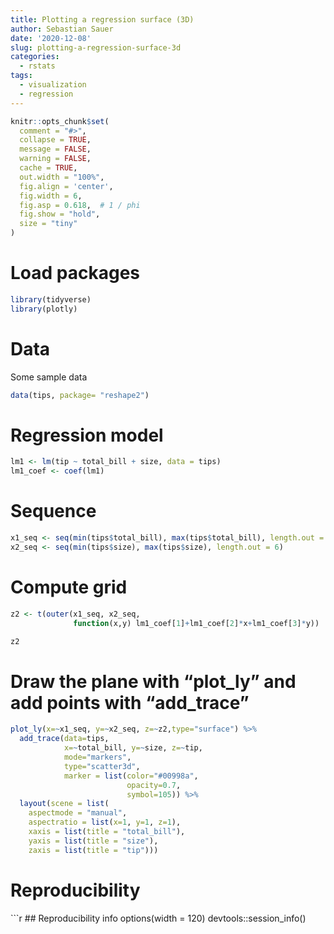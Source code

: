 ```yaml
---
title: Plotting a regression surface (3D)
author: Sebastian Sauer
date: '2020-12-08'
slug: plotting-a-regression-surface-3d
categories:
  - rstats
tags:
  - visualization
  - regression
---
```




```r
knitr::opts_chunk$set(
  comment = "#>",
  collapse = TRUE,
  message = FALSE,
  warning = FALSE,
  cache = TRUE,
  out.width = "100%",
  fig.align = 'center',
  fig.width = 6,
  fig.asp = 0.618,  # 1 / phi
  fig.show = "hold",
  size = "tiny"
)
```



# Load packages

```r
library(tidyverse)
library(plotly)

```


# Data

Some sample data

```r
data(tips, package= "reshape2")
```


# Regression model

```r
lm1 <- lm(tip ~ total_bill + size, data = tips)
lm1_coef <- coef(lm1)

```


# Sequence 

```r
x1_seq <- seq(min(tips$total_bill), max(tips$total_bill), length.out = 25)
x2_seq <- seq(min(tips$size), max(tips$size), length.out = 6)

```


# Compute grid

```r
z2 <- t(outer(x1_seq, x2_seq, 
              function(x,y) lm1_coef[1]+lm1_coef[2]*x+lm1_coef[3]*y))
```


```r
z2
```





# Draw the plane with "plot_ly" and add points with "add_trace"

```r
plot_ly(x=~x1_seq, y=~x2_seq, z=~z2,type="surface") %>%
  add_trace(data=tips, 
            x=~total_bill, y=~size, z=~tip, 
            mode="markers", 
            type="scatter3d",
            marker = list(color="#00998a", 
                          opacity=0.7, 
                          symbol=105)) %>%
  layout(scene = list(
    aspectmode = "manual", 
    aspectratio = list(x=1, y=1, z=1),
    xaxis = list(title = "total_bill"),
    yaxis = list(title = "size"),
    zaxis = list(title = "tip")))

```






# Reproducibility

```r
## Reproducibility info
options(width = 120)
devtools::session_info()


